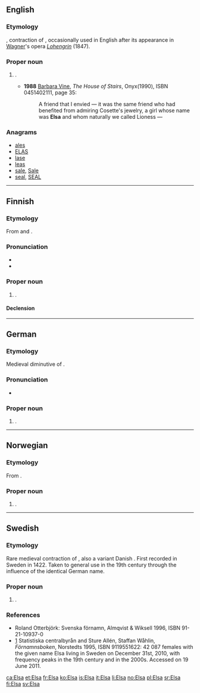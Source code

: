 {{also|elsa}}
==English==

===Etymology===
{{etyl|de}} {{term|Elsa|lang=de}}, contraction of {{term|Elisabeth|lang=de}}, occasionally used in English after its appearance in [[Wagner]]'s opera ''[[Lohengrin]]'' (1847).

===Proper noun===
{{en-proper noun}}

# {{given name|female|from=Hebrew}}.
#* '''1988''' [[w:Ruth Rendell|Barbara Vine]], ''The House of Stairs'', Onyx(1990), ISBN 0451402111, page 35:
#*: A friend that I envied — it was the same friend who had benefited from admiring Cosette's jewelry, a girl whose name was '''Elsa''' and whom naturally we called Lioness —  

===Anagrams===
* [[ales#English|ales]]
* [[ELAS#English|ELAS]]
* [[lase#English|lase]]
* [[leas#English|leas]]
* [[sale#English|sale]], [[Sale#English|Sale]]
* [[seal#English|seal]], [[SEAL#English|SEAL]]

----

==Finnish==

===Etymology===
From {{etyl|sv|fi}} and {{etyl|de|fi}} {{term|Elsa|lang=de}}.

===Pronunciation===
* {{IPA|lang=fi|[ˈelsɑ]}}
* {{hyphenation|El|sa}}

===Proper noun===
{{infl|fi|proper noun}}

# {{given name|female|lang=fi}}.

====Declension====
{{fi-decl-kala|Els}}

----

==German==

===Etymology===
Medieval diminutive of {{term|Elisabeth|lang=de}}.

===Pronunciation===
* {{IPA|/ˈʔɛlza/|lang=de}}

===Proper noun===
{{infl|de|proper noun}}

# {{given name|female|lang=de}}. 

----

==Norwegian==

===Etymology===
From {{term|Elisabet|lang=no}}.

===Proper noun===
{{infl|no|proper noun}}

# {{given name|female|lang=no}}. 

----

==Swedish==

===Etymology===
Rare medieval contraction of {{term|Elisabet|lang=sv}}, also a variant Danish {{term|Else|lang=da}}. First recorded in Sweden in 1422. Taken to general use in the 19th century through the influence of the identical German name.

===Proper noun===
{{infl|sv|proper noun}}

# {{given name|female|lang=sv}}.

===References===
* Roland Otterbjörk: Svenska förnamn, Almqvist & Wiksell 1996, ISBN 91-21-10937-0
* [http://www.scb.se/Pages/NameSearch____259432.aspx] Statistiska centralbyrån and Sture Allén, Staffan Wåhlin, ''Förnamnsboken'', Norstedts 1995, ISBN 9119551622: 42 087 females with the given name Elsa living in Sweden on December 31st, 2010, with frequency peaks in the 19th century and in the 2000s. Accessed on 19 June 2011.


[[ca:Elsa]]
[[et:Elsa]]
[[fr:Elsa]]
[[ko:Elsa]]
[[is:Elsa]]
[[it:Elsa]]
[[li:Elsa]]
[[no:Elsa]]
[[pl:Elsa]]
[[sr:Elsa]]
[[fi:Elsa]]
[[sv:Elsa]]